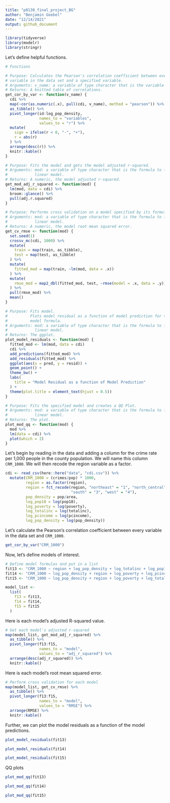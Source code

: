 ```yaml
---
title: "p8130_final_project_BG"
author: "Benjamin Goebel"
date: "12/14/2021"
output: github_document
---
```


```r
library(tidyverse)
library(modelr)
library(stringr)
```

Let's define helpful functions.
```r
# Functions

# Purpose: Calculates the Pearson's correlation coefficient between every
# variable in the data set and a specified variable.
# Arguments: v_name: a variable of type character that is the variable name
# Returns: A knitted table of correlations.
get_cor_by_var <- function(v_name) {
  cdi %>%
  map(~cor(as.numeric(.x), pull(cdi, v_name), method = "pearson")) %>%
  as_tibble() %>%
  pivot_longer(id:log_pop_density,
               names_to = "variables",
               values_to = "r") %>%
  mutate(
    sign = ifelse(r < 0, "-", "+"),
    r = abs(r)
  ) %>%
  arrange(desc(r)) %>%
  knitr::kable()
}

# Purpose: Fits the model and gets the model adjusted r-squared.
# Arguments: mod: a variable of type character that is the formula to fit a 
#            linear model.
# Returns: A numeric, the model adjusted r-squared.
get_mod_adj_r_squared <- function(mod) {
  lm(mod, data = cdi) %>%
  broom::glance() %>%
  pull(adj.r.squared)
}

# Purpose: Performs cross validation on a model specified by its formula.
# Arguments: mod: a variable of type character that is the formula to fit a 
#            linear model.
# Returns: A numeric, the model root mean squared error.
get_cv_rmse <- function(mod) {
  set.seed(1)
  crossv_mc(cdi, 1000) %>%
  mutate(
    train = map(train, as_tibble),
    test = map(test, as_tibble)
  ) %>%
  mutate(
    fitted_mod = map(train, ~lm(mod, data = .x))
  ) %>%
  mutate(
    rmse_mod = map2_dbl(fitted_mod, test, ~rmse(model = .x, data = .y))
  ) %>%
  pull(rmse_mod) %>%
  mean()
}

# Purpose: Fits model.
#          Plots model residual as a function of model prediction for the given
#          model formula.
# Arguments: mod: a variable of type character that is the formula to fit a 
#            linear model.
# Returns: The ggplot.
plot_model_residuals <- function(mod) {
  fitted_mod <- lm(mod, data = cdi) 
  cdi %>%
  add_predictions(fitted_mod) %>%
  add_residuals(fitted_mod) %>%
  ggplot(aes(x = pred, y = resid)) +
  geom_point() +
  theme_bw() +
  labs(
    title = "Model Residual as a function of Model Prediction"
  ) +
  theme(plot.title = element_text(hjust = 0.5))
}

# Purpose: Fits the specified model and creates a QQ Plot.
# Arguments: mod: a variable of type character that is the formula to fit a 
#            linear model.
# Returns: The plot.
plot_mod_qq <- function(mod) {
  mod %>%
  lm(data = cdi) %>%
  plot(which = 2)
}
```

Let's begin by reading in the data and adding a column for the crime rate
per 1,000 people in the county population. We will name this column `CRM_1000`.
We will then recode the region variable as a factor.
```r
cdi <- read_csv(here::here("data", "cdi.csv")) %>%
  mutate(CRM_1000 = (crimes/pop) * 1000,
         region = as.factor(region),
         region = fct_recode(region, "northeast" = "1", "north_central" = "2",
                             "south" = "3", "west" = "4"),
         pop_density = pop/area,
         log_pop18 = log(pop18),
         log_poverty = log(poverty),
         log_totalinc = log(totalinc),
         log_pcincome = log(pcincome),
         log_pop_density = log(pop_density))
```

Let's calculate the Pearson's correlation coefficient between every variable
in the data set and `CRM_1000`.

```r
get_cor_by_var("CRM_1000")
```

Now, let's define models of interest.
```r
# Define model formulas and put in a list
fit13 <- "CRM_1000 ~ region + log_pop_density + log_totalinc + log_pop18 + log_poverty"
fit14 <- "CRM_1000 ~ log_pop_density + region + log_poverty + log_pcincome"
fit15 <- "CRM_1000 ~ log_pop_density + region + log_poverty + log_totalinc"

model_list <-  
  list(
    f13 = fit13,
    f14 = fit14,
    f15 = fit15
  )
```

Here is each model's adjusted R-squared value.
```r
# Get each model's adjusted r-squared
map(model_list, get_mod_adj_r_squared) %>%
  as_tibble() %>%
  pivot_longer(f13:f15,
               names_to = "model",
               values_to = "adj_r_squared") %>%
  arrange(desc(adj_r_squared)) %>%
  knitr::kable()
```

Here is each model's root mean squared error.
```r
# Perform cross validation for each model
map(model_list, get_cv_rmse) %>%
  as_tibble() %>%
  pivot_longer(f13:f15,
               names_to = "model",
               values_to = "RMSE") %>%
  arrange(RMSE) %>%
  knitr::kable()
```

Further, we can plot the model residuals as a function of the model predictions.
```r
plot_model_residuals(fit13)
```

```r
plot_model_residuals(fit14)
```

```r
plot_model_residuals(fit15)
```


QQ plots
```r
plot_mod_qq(fit13)
```

```r
plot_mod_qq(fit14)
```

```r
plot_mod_qq(fit15)
```

